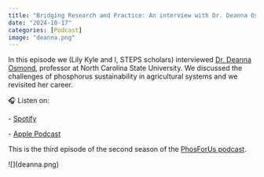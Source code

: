 ```yaml
---
title: "Bridging Research and Practice: An interview with Dr. Deanna Osmond"
date: "2024-10-17"
categories: [Podcast]
image: "deanna.png"
---
```


In this episode we (Lily Kyle and I, STEPS scholars) interviewed [Dr. Deanna Osmond](https://cals.ncsu.edu/crop-and-soil-sciences/people/dosmond/), professor at North Carolina State University. We discussed the challenges of phosphorus sustainability in agricultural systems and we revisited her career. 

🎧 Listen on:

\- [Spotify](https://open.spotify.com/episode/1Luo9VxYd2TmesOy18wOam?si=946c8bd6b283428d)

\- [Apple Podcast](https://podcasts.apple.com/us/podcast/bridging-research-and-practice-an-interview-with/id1687822753?i=1000673464628)

This is the third episode of the second season of the [PhosForUs podcast](https://open.spotify.com/show/5nECIx73y9bkGT8RUQkZSQ?si=62fc5e6469dd4357).

\![\](deanna.png)
